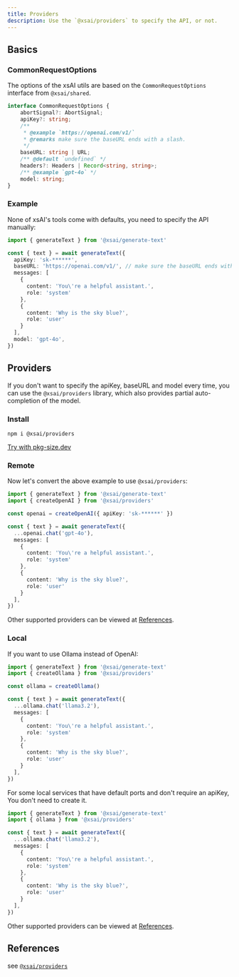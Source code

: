 ```yaml
---
title: Providers
description: Use the `@xsai/providers` to specify the API, or not.
---
```


## Basics

### CommonRequestOptions

The options of the xsAI utils are based on the `CommonRequestOptions` interface from `@xsai/shared`.

```ts twoslash
interface CommonRequestOptions {
    abortSignal?: AbortSignal;
    apiKey?: string;
    /**
     * @example `https://openai.com/v1/`
     * @remarks make sure the baseURL ends with a slash.
     */
    baseURL: string | URL;
    /** @default `undefined` */
    headers?: Headers | Record<string, string>;
    /** @example `gpt-4o` */
    model: string;
}
```

### Example

None of xsAI's tools come with defaults, you need to specify the API manually:

```ts twoslash
import { generateText } from '@xsai/generate-text'

const { text } = await generateText({
  apiKey: 'sk-******',
  baseURL: 'https://openai.com/v1/', // make sure the baseURL ends with a slash
  messages: [
    {
      content: 'You\'re a helpful assistant.',
      role: 'system'
    },
    {
      content: 'Why is the sky blue?',
      role: 'user'
    }
  ],
  model: 'gpt-4o',
})
```

## Providers

If you don't want to specify the apiKey, baseURL and model every time, you can use the `@xsai/providers` library, which also provides partial auto-completion of the model.

### Install

```package-install
npm i @xsai/providers
```

[Try with pkg-size.dev](https://pkg-size.dev/@xsai/providers)

### Remote

Now let's convert the above example to use `@xsai/providers`:

```ts twoslash
import { generateText } from '@xsai/generate-text'
import { createOpenAI } from '@xsai/providers'

const openai = createOpenAI({ apiKey: 'sk-******' })

const { text } = await generateText({
  ...openai.chat('gpt-4o'),
  messages: [
    {
      content: 'You\'re a helpful assistant.',
      role: 'system'
    },
    {
      content: 'Why is the sky blue?',
      role: 'user'
    }
  ],
})
```

Other supported providers can be viewed at [References](#references).

### Local

If you want to use Ollama instead of OpenAI:

```ts twoslash
import { generateText } from '@xsai/generate-text'
import { createOllama } from '@xsai/providers'

const ollama = createOllama()

const { text } = await generateText({
  ...ollama.chat('llama3.2'),
  messages: [
    {
      content: 'You\'re a helpful assistant.',
      role: 'system'
    },
    {
      content: 'Why is the sky blue?',
      role: 'user'
    }
  ],
})
```

For some local services that have default ports and don't require an apiKey, You don't need to create it.

```ts twoslash
import { generateText } from '@xsai/generate-text'
import { ollama } from '@xsai/providers'

const { text } = await generateText({
  ...ollama.chat('llama3.2'),
  messages: [
    {
      content: 'You\'re a helpful assistant.',
      role: 'system'
    },
    {
      content: 'Why is the sky blue?',
      role: 'user'
    }
  ],
})
```

Other supported providers can be viewed at [References](#references).

## References

see [`@xsai/providers`](../references/providers)
